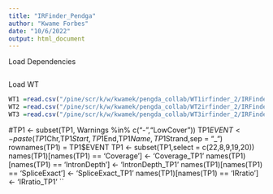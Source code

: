 ```yaml
---
title: "IRFinder_Pendga"
author: "Kwame Forbes"
date: "10/6/2022"
output: html_document
---
```

Load Dependencies
```r

```

Load WT
```r
WT1 =read.csv("/pine/scr/k/w/kwamek/pengda_collab/WT1irfinder_2/IRFinder-IR-nondir.txt",sep ="\t")
WT2 =read.csv("/pine/scr/k/w/kwamek/pengda_collab/WT2irfinder_2/IRFinder-IR-nondir.txt",sep ="\t")
WT3 =read.csv("/pine/scr/k/w/kwamek/pengda_collab/WT3irfinder_2/IRFinder-IR-nondir.txt",sep ="\t")
```
#TP1 <- subset(TP1, Warnings %in% c("-","LowCover"))
TP1$EVENT <- paste(TP1$Chr,TP1$Start,TP1$End,TP1$Name,TP1$Strand,sep = "_")
rownames(TP1) = TP1$EVENT
TP1 <- subset(TP1,select = c(22,8,9,19,20))
names(TP1)[names(TP1) == 'Coverage'] <- 'Coverage_TP1'
names(TP1)[names(TP1) == 'IntronDepth'] <- 'IntronDepth_TP1'
names(TP1)[names(TP1) == 'SpliceExact'] <- 'SpliceExact_TP1'
names(TP1)[names(TP1) == 'IRratio'] <- 'IRratio_TP1'
``